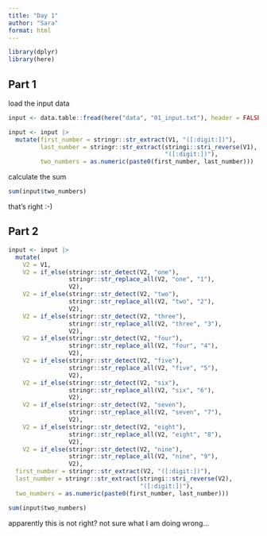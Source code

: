 ```yaml
---
title: "Day 1"
author: "Sara"
format: html
---
```


```r
library(dplyr)
library(here)
```

## Part 1 

load the input data
```r
input <- data.table::fread(here("data", "01_input.txt"), header = FALSE)
```

```r
input <- input |> 
  mutate(first_number = stringr::str_extract(V1, "([:digit:])"),
         last_number = stringr::str_extract(stringi::stri_reverse(V1),
                                            "([:digit:])"),
         two_numbers = as.numeric(paste0(first_number, last_number)))
```

calculate the sum
```r
sum(input$two_numbers)
```

that's right :-)

## Part 2

```r
input <- input |> 
  mutate(
    V2 = V1,
    V2 = if_else(stringr::str_detect(V2, "one"), 
                 stringr::str_replace_all(V2, "one", "1"),
                 V2),
    V2 = if_else(stringr::str_detect(V2, "two"),
                 stringr::str_replace_all(V2, "two", "2"),
                 V2),
    V2 = if_else(stringr::str_detect(V2, "three"),
                 stringr::str_replace_all(V2, "three", "3"),
                 V2),
    V2 = if_else(stringr::str_detect(V2, "four"),
                 stringr::str_replace_all(V2, "four", "4"),
                 V2),
    V2 = if_else(stringr::str_detect(V2, "five"),
                 stringr::str_replace_all(V2, "five", "5"),
                 V2),
    V2 = if_else(stringr::str_detect(V2, "six"),
                 stringr::str_replace_all(V2, "six", "6"),
                 V2),
    V2 = if_else(stringr::str_detect(V2, "seven"),
                 stringr::str_replace_all(V2, "seven", "7"),
                 V2),
    V2 = if_else(stringr::str_detect(V2, "eight"),
                 stringr::str_replace_all(V2, "eight", "8"),
                 V2),
    V2 = if_else(stringr::str_detect(V2, "nine"),
                 stringr::str_replace_all(V2, "nine", "9"),
                 V2),
  first_number = stringr::str_extract(V2, "([:digit:])"),
  last_number = stringr::str_extract(stringi::stri_reverse(V2),
                                     "([:digit:])"),
  two_numbers = as.numeric(paste0(first_number, last_number)))
```

```r
sum(input$two_numbers)
```

apparently this is not right? not sure what I am doing wrong...